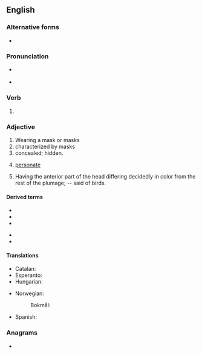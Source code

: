 ==English==

===Alternative forms===
* {{l|en|masqued}} {{qualifier|archaic}}

===Pronunciation===
* {{a|UK}} {{IPA|/mɑːskt/|lang=en}}
* {{a|US}} {{IPA|/mæskt/|lang=en}}

===Verb===
{{head|en|verb form}}

# {{en-past of|mask}}

===Adjective===
{{en-adj}}

# Wearing a mask or masks
# characterized by masks
# concealed; hidden.
# {{lb|en|botany}} [[personate]]
# {{lb|en|zoology}} Having the anterior part of the head differing decidedly in color from the rest of the plumage; -- said of birds.

====Derived terms====
{{der-top}}
* {{l|en|masked ball}}
* {{l|en|masked battery}}
* {{l|en|masked crab}}
{{der-mid}}
* {{l|en|masked palm civet}}
* {{l|en|masked pig}}
{{der-bottom}}

====Translations====
{{trans-top|wearing a mask or masks}}
* Catalan: {{t|ca|emmascarat}}
* Esperanto: {{t|eo|maskita}}
* Hungarian: {{t+|hu|álarcos}}
{{trans-mid}}
* Norwegian:
*: Bokmål: {{t|nb|maskert}}
* Spanish: {{t+|es|enmascarado}}
{{trans-bottom}}

===Anagrams===
* {{anagrams|en|demask}}